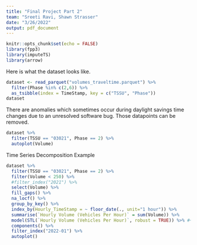 ```yaml
---
title: "Final Project Part 2"
team: "Sreeti Ravi, Shawn Strasser"
date: "3/26/2022"
output: pdf_document
---
```


```r
knitr::opts_chunk$set(echo = FALSE)
library(fpp3)
library(imputeTS)
library(arrow)
```


Here is what the dataset looks like.

```r
dataset <- read_parquet("volumes_traveltime.parquet") %>%
  filter(Phase %in% c(2,6)) %>%
  as_tsibble(index = TimeStamp, key = c("TSSU", "Phase"))
dataset
```

There are anomalies which sometimes occur during daylight savings time changes due to an unresolved software bug. Those datapoints can be removed.

```r
dataset %>%
  filter(TSSU == "03021", Phase == 2) %>%
  autoplot(Volume)
```

Time Series Decomposition Example

```r
dataset %>%
  filter(TSSU == "03021", Phase == 2) %>%
  filter(Volume < 250) %>%
  #filter_index("2021") %>%
  select(Volume) %>%
  fill_gaps() %>%
  na_locf() %>%
  group_by_key() %>%
  index_by(Hourly_TimeStamp = ~ floor_date(., unit="1 hour")) %>%
  summarise(`Hourly Volume (Vehicles Per Hour)` = sum(Volume)) %>%
  model(STL(`Hourly Volume (Vehicles Per Hour)`, robust = TRUE)) %>% #~ season(period = 96) + season(period = 96 * 7)
  components() %>%
  filter_index("2022-01") %>%
  autoplot()

```
```r
```